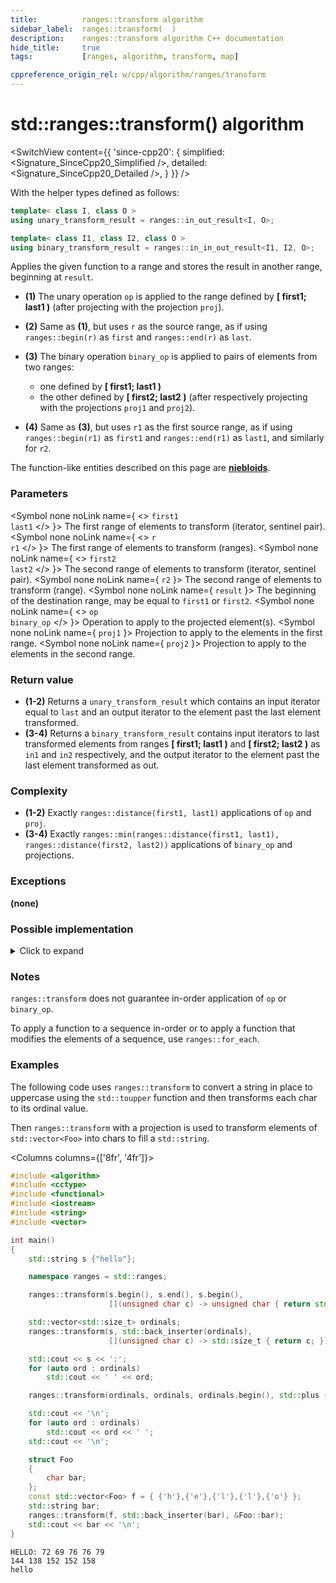 ```yaml
---
title:			ranges::transform algorithm
sidebar_label:	ranges::transform(  )
description:	ranges::transform algorithm C++ documentation
hide_title:		true
tags:			[ranges, algorithm, transform, map]

cppreference_origin_rel: w/cpp/algorithm/ranges/transform
---
```



<!----------------- Codes ---------------------->


# std::ranges::transform() algorithm

<SwitchView content={{
	'since-cpp20': {
		simplified:	<Signature_SinceCpp20_Simplified />,
		detailed:	<Signature_SinceCpp20_Detailed />,
	}
}} />

With the helper types defined as follows:
```cpp
template< class I, class O >
using unary_transform_result = ranges::in_out_result<I, O>;

template< class I1, class I2, class O >
using binary_transform_result = ranges::in_in_out_result<I1, I2, O>;
```

Applies the given function to a range and stores the result in another range, beginning at `result`.

- **(1)** The unary operation `op` is applied to the range defined by **[ first1; last1 )** (after projecting with the projection `proj`).

- **(2)** Same as **(1)**, but uses `r` as the source range, as if using `ranges::begin(r)` as `first` and `ranges::end(r)` as `last`.

- **(3)** The binary operation `binary_op` is applied to pairs of elements from two ranges:
	- one defined by **[ first1; last1 )**
	- the other defined by **[ first2; last2 )** (after respectively projecting with the projections `proj1` and `proj2`).

- **(4)** Same as **(3)**, but uses `r1` as the first source range, as if using `ranges::begin(r1)` as `first1` and `ranges::end(r1)` as `last1`, and similarly for `r2`.

The function-like entities described on this page are [**niebloids**](#).

### Parameters

<SymbolTable>

  <Symbol none noLink name={ <> <code>first1</code> <br/> <code>last1</code> </> }>
    The first range of elements to transform (iterator, sentinel pair).
  </Symbol>
  <Symbol none noLink name={ <> <code>r</code> <br/> <code>r1</code> </> }>
    The first range of elements to transform (ranges).
  </Symbol>
  <Symbol none noLink name={ <> <code>first2</code> <br/> <code>last2</code> </> }>
    The second range of elements to transform (iterator, sentinel pair).
  </Symbol>
  <Symbol none noLink name={ <code>r2</code> }>
    The second range of elements to transform (range).
  </Symbol>
  <Symbol none noLink name={ <code>result</code> }>
    The beginning of the destination range, may be equal to <code>first1</code> or <code>first2</code>.
  </Symbol>
  <Symbol none noLink name={ <> <code>op</code> <br/> <code>binary_op</code> </> }>
    Operation to apply to the projected element(s).
  </Symbol>
  <Symbol none noLink name={ <code>proj1</code> }>
    Projection to apply to the elements in the first range.
  </Symbol>
  <Symbol none noLink name={ <code>proj2</code> }>
    Projection to apply to the elements in the second range.
  </Symbol>

</SymbolTable>

### Return value

- **(1-2)** Returns a `unary_transform_result` which contains an input iterator equal to `last` and an output iterator to the element past the last element transformed.
- **(3-4)** Returns a `binary_transform_result` contains input iterators to last transformed elements from ranges **[ first1; last1 )** and **[ first2; last2 )** as `in1` and `in2` respectively, and the output iterator to the element past the last element transformed as out.

### Complexity

- **(1-2)** Exactly `ranges::distance(first1, last1)` applications of `op` and `proj`.
- **(3-4)** Exactly `ranges::min(ranges::distance(first1, last1), ranges::distance(first2, last2))` applications of `binary_op` and projections.

### Exceptions

**(none)**

### Possible implementation

<details>
<summary>Click to expand</summary>

```cpp
struct transform_fn
{
	// First version
	template<std::input_iterator I, std::sentinel_for<I> S, std::weakly_incrementable O,
		std::copy_constructible F, class Proj = std::identity>
			requires std::indirectly_writable<O, std::indirect_result_t<F&, std::projected<I, Proj>>>
			constexpr ranges::unary_transform_result<I, O>
			operator()(I first1, S last1, O result, F op, Proj proj = {}) const
			{
				for (; first1 != last1; ++first1, (void)++result)
					*result = std::invoke(op, std::invoke(proj, *first1));

				return {first1, result};
			}

	// Second version
	template<ranges::input_range R, std::weakly_incrementable O,
		std::copy_constructible F, class Proj = std::identity>
			requires std::indirectly_writable<O,
		std::indirect_result_t<F&, std::projected<ranges::iterator_t<R>, Proj>>>
			constexpr ranges::unary_transform_result<ranges::borrowed_iterator_t<R>, O>
			operator()(R&& r, O result, F op, Proj proj = {}) const
			{
				return (*this)(ranges::begin(r), ranges::end(r), result, std::ref(op), std::ref(proj));
			}

	// Third version
	template<std::input_iterator I1, std::sentinel_for<I1> S1,
		std::input_iterator I2, std::sentinel_for<I2> S2,
		std::weakly_incrementable O,
		std::copy_constructible F,
		class Proj1 = std::identity, class Proj2 = std::identity>
			requires std::indirectly_writable<O,
		std::indirect_result_t<F&,
		std::projected<I1, Proj1>,
		std::projected<I2, Proj2>>>
			constexpr ranges::binary_transform_result<I1, I2, O>
			operator()(I1 first1, S1 last1, I2 first2, S2 last2, O result,
					F binary_op, Proj1 proj1 = {}, Proj2 proj2 = {}) const
			{
				for (; first1 != last1 && first2 != last2; ++first1, (void)++first2, (void)++result)
					*result = std::invoke(binary_op,
							std::invoke(proj1, *first1),
							std::invoke(proj2, *first2));

				return {first1, first2, result};
			}

	// Fourth version
	template<ranges::input_range R1, ranges::input_range R2,
		std::weakly_incrementable O, std::copy_constructible F,
		class Proj1 = std::identity, class Proj2 = std::identity>
			requires std::indirectly_writable<O,
		std::indirect_result_t<F&,
		std::projected<ranges::iterator_t<R1>, Proj1>,
		std::projected<ranges::iterator_t<R2>, Proj2>>>
			constexpr ranges::binary_transform_result<ranges::borrowed_iterator_t<R1>,
		ranges::borrowed_iterator_t<R2>, O>
			operator()(R1&& r1, R2&& r2, O result,
					F binary_op, Proj1 proj1 = {}, Proj2 proj2 = {}) const
			{
				return (*this)(ranges::begin(r1), ranges::end(r1),
						ranges::begin(r2), ranges::end(r2),
						result, std::ref(binary_op),
						std::ref(proj1), std::ref(proj2));
			}
};

inline constexpr transform_fn transform;
```

</details>

### Notes

`ranges::transform` does not guarantee in-order application of `op` or `binary_op`.  

To apply a function to a sequence in-order or to apply a function that modifies the elements of a sequence, use `ranges::for_each`.


### Examples

The following code uses `ranges::transform` to convert a string in place to uppercase using the `std::toupper` function and then transforms each char to its ordinal value.  

Then `ranges::transform` with a projection is used to transform elements of `std::vector<Foo>` into chars to fill a `std::string`.

<Columns columns={['8fr', '4fr']}>
<div>

```cpp title='Main.cpp' showLineNumbers
#include <algorithm>
#include <cctype>
#include <functional>
#include <iostream>
#include <string>
#include <vector>

int main()
{
    std::string s {"hello"};

    namespace ranges = std::ranges;

    ranges::transform(s.begin(), s.end(), s.begin(),
                      [](unsigned char c) -> unsigned char { return std::toupper(c); });

    std::vector<std::size_t> ordinals;
    ranges::transform(s, std::back_inserter(ordinals),
                      [](unsigned char c) -> std::size_t { return c; });

    std::cout << s << ':';
    for (auto ord : ordinals)
        std::cout << ' ' << ord;

    ranges::transform(ordinals, ordinals, ordinals.begin(), std::plus {});

    std::cout << '\n';
    for (auto ord : ordinals)
        std::cout << ord << ' ';
    std::cout << '\n';

    struct Foo
    {
        char bar;
    };
    const std::vector<Foo> f = { {'h'},{'e'},{'l'},{'l'},{'o'} };
    std::string bar;
    ranges::transform(f, std::back_inserter(bar), &Foo::bar);
    std::cout << bar << '\n';
}
```

</div>
<div>

```plaintext title="Output"
HELLO: 72 69 76 76 79
144 138 152 152 158
hello
```

</div>
</Columns>
